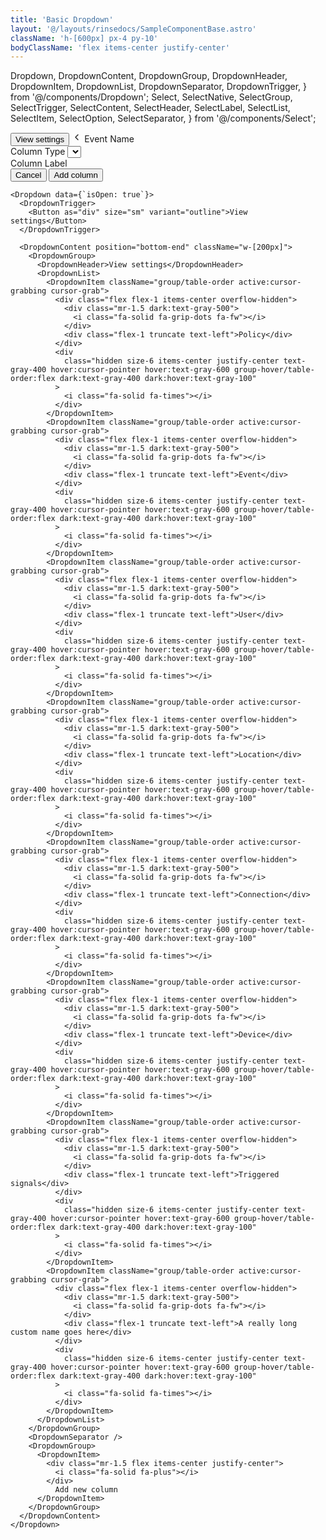 ```yaml
---
title: 'Basic Dropdown'
layout: '@/layouts/rinsedocs/SampleComponentBase.astro'
className: 'h-[600px] px-4 py-10'
bodyClassName: 'flex items-center justify-center'
---
```


  Dropdown,
  DropdownContent,
  DropdownGroup,
  DropdownHeader,
  DropdownItem,
  DropdownList,
  DropdownSeparator,
  DropdownTrigger,
} from '@/components/Dropdown';
  Select,
  SelectNative,
  SelectGroup,
  SelectTrigger,
  SelectContent,
  SelectHeader,
  SelectLabel,
  SelectList,
  SelectItem,
  SelectOption,
  SelectSeparator,
} from '@/components/Select';

<Dropdown data="isOpen: true">
  <DropdownTrigger>
    <Button as="div" size="sm" variant="outline">View settings</Button>
  </DropdownTrigger>

  <DropdownContent position="bottom-end" className="w-[320px]">
    <DropdownGroup>
      <DropdownHeader>
        <Link size="xs">
          <svg
            xmlns="http://www.w3.org/2000/svg"
            width="16"
            height="16"
            viewBox="0 0 24 24"
            fill="none"
            stroke="currentColor"
            stroke-width="2"
            stroke-linecap="round"
            stroke-linejoin="round"
            class="lucide lucide-chevron-left mr-0.5"
            ><path d="m15 18-6-6 6-6"></path></svg
          >
          Event Name
        </Link>
      </DropdownHeader>
    </DropdownGroup>
    <DropdownSeparator />
    <DropdownGroup>
      <div class="grid grid-cols-1 gap-5 px-2 pb-4 pt-2">
        <div>
          <label
            class="mb-2 block text-[13px] font-semibold text-gray-900 dark:text-gray-400"
            >Column Type</label>
          <Select className="w-full">
            <SelectTrigger>is</SelectTrigger>
            <SelectContent>
              <SelectGroup>
                <SelectList>
                  <SelectItem value="is">is</SelectItem>
                  <SelectItem value="is not">is not</SelectItem>
                  <SelectItem value="is one of">is one of</SelectItem>
                </SelectList>
              </SelectGroup>
            </SelectContent>
          </Select>
        </div>
        <div>
          <label
            class="mb-2 block text-[13px] font-semibold text-gray-900 dark:text-gray-400"
            >Column Label</label>
          <TextField placeholder="Most recent event" />
        </div>
      </div>
    </DropdownGroup>
    <DropdownSeparator />
    <DropdownGroup>
      <footer class="flex justify-end gap-2 px-2 py-2">
        <Button onClick={'isOpen = !isOpen'} size="sm" variant="secondary">
          Cancel
        </Button>
        <Button onClick={'isOpen = !isOpen'} size="sm" variant="primary">
          Add column
        </Button>
      </footer>
    </DropdownGroup>
  </DropdownContent>
</Dropdown>


```mdx
<Dropdown data={`isOpen: true`}>
  <DropdownTrigger>
    <Button as="div" size="sm" variant="outline">View settings</Button>
  </DropdownTrigger>

  <DropdownContent position="bottom-end" className="w-[200px]">
    <DropdownGroup>
      <DropdownHeader>View settings</DropdownHeader>
      <DropdownList>
        <DropdownItem className="group/table-order active:cursor-grabbing cursor-grab">
          <div class="flex flex-1 items-center overflow-hidden">
            <div class="mr-1.5 dark:text-gray-500">
              <i class="fa-solid fa-grip-dots fa-fw"></i>
            </div>
            <div class="flex-1 truncate text-left">Policy</div>
          </div>
          <div
            class="hidden size-6 items-center justify-center text-gray-400 hover:cursor-pointer hover:text-gray-600 group-hover/table-order:flex dark:text-gray-400 dark:hover:text-gray-100"
          >
            <i class="fa-solid fa-times"></i>
          </div>
        </DropdownItem>
        <DropdownItem className="group/table-order active:cursor-grabbing cursor-grab">
          <div class="flex flex-1 items-center overflow-hidden">
            <div class="mr-1.5 dark:text-gray-500">
              <i class="fa-solid fa-grip-dots fa-fw"></i>
            </div>
            <div class="flex-1 truncate text-left">Event</div>
          </div>
          <div
            class="hidden size-6 items-center justify-center text-gray-400 hover:cursor-pointer hover:text-gray-600 group-hover/table-order:flex dark:text-gray-400 dark:hover:text-gray-100"
          >
            <i class="fa-solid fa-times"></i>
          </div>
        </DropdownItem>
        <DropdownItem className="group/table-order active:cursor-grabbing cursor-grab">
          <div class="flex flex-1 items-center overflow-hidden">
            <div class="mr-1.5 dark:text-gray-500">
              <i class="fa-solid fa-grip-dots fa-fw"></i>
            </div>
            <div class="flex-1 truncate text-left">User</div>
          </div>
          <div
            class="hidden size-6 items-center justify-center text-gray-400 hover:cursor-pointer hover:text-gray-600 group-hover/table-order:flex dark:text-gray-400 dark:hover:text-gray-100"
          >
            <i class="fa-solid fa-times"></i>
          </div>
        </DropdownItem>
        <DropdownItem className="group/table-order active:cursor-grabbing cursor-grab">
          <div class="flex flex-1 items-center overflow-hidden">
            <div class="mr-1.5 dark:text-gray-500">
              <i class="fa-solid fa-grip-dots fa-fw"></i>
            </div>
            <div class="flex-1 truncate text-left">Location</div>
          </div>
          <div
            class="hidden size-6 items-center justify-center text-gray-400 hover:cursor-pointer hover:text-gray-600 group-hover/table-order:flex dark:text-gray-400 dark:hover:text-gray-100"
          >
            <i class="fa-solid fa-times"></i>
          </div>
        </DropdownItem>
        <DropdownItem className="group/table-order active:cursor-grabbing cursor-grab">
          <div class="flex flex-1 items-center overflow-hidden">
            <div class="mr-1.5 dark:text-gray-500">
              <i class="fa-solid fa-grip-dots fa-fw"></i>
            </div>
            <div class="flex-1 truncate text-left">Connection</div>
          </div>
          <div
            class="hidden size-6 items-center justify-center text-gray-400 hover:cursor-pointer hover:text-gray-600 group-hover/table-order:flex dark:text-gray-400 dark:hover:text-gray-100"
          >
            <i class="fa-solid fa-times"></i>
          </div>
        </DropdownItem>
        <DropdownItem className="group/table-order active:cursor-grabbing cursor-grab">
          <div class="flex flex-1 items-center overflow-hidden">
            <div class="mr-1.5 dark:text-gray-500">
              <i class="fa-solid fa-grip-dots fa-fw"></i>
            </div>
            <div class="flex-1 truncate text-left">Device</div>
          </div>
          <div
            class="hidden size-6 items-center justify-center text-gray-400 hover:cursor-pointer hover:text-gray-600 group-hover/table-order:flex dark:text-gray-400 dark:hover:text-gray-100"
          >
            <i class="fa-solid fa-times"></i>
          </div>
        </DropdownItem>
        <DropdownItem className="group/table-order active:cursor-grabbing cursor-grab">
          <div class="flex flex-1 items-center overflow-hidden">
            <div class="mr-1.5 dark:text-gray-500">
              <i class="fa-solid fa-grip-dots fa-fw"></i>
            </div>
            <div class="flex-1 truncate text-left">Triggered signals</div>
          </div>
          <div
            class="hidden size-6 items-center justify-center text-gray-400 hover:cursor-pointer hover:text-gray-600 group-hover/table-order:flex dark:text-gray-400 dark:hover:text-gray-100"
          >
            <i class="fa-solid fa-times"></i>
          </div>
        </DropdownItem>
        <DropdownItem className="group/table-order active:cursor-grabbing cursor-grab">
          <div class="flex flex-1 items-center overflow-hidden">
            <div class="mr-1.5 dark:text-gray-500">
              <i class="fa-solid fa-grip-dots fa-fw"></i>
            </div>
            <div class="flex-1 truncate text-left">A really long custom name goes here</div>
          </div>
          <div
            class="hidden size-6 items-center justify-center text-gray-400 hover:cursor-pointer hover:text-gray-600 group-hover/table-order:flex dark:text-gray-400 dark:hover:text-gray-100"
          >
            <i class="fa-solid fa-times"></i>
          </div>
        </DropdownItem>
      </DropdownList>
    </DropdownGroup>
    <DropdownSeparator />
    <DropdownGroup>
      <DropdownItem>
        <div class="mr-1.5 flex items-center justify-center">
          <i class="fa-solid fa-plus"></i>
        </div>
          Add new column
      </DropdownItem>
    </DropdownGroup>
  </DropdownContent>
</Dropdown>
```
